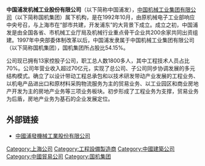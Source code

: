 {{Unreferenced|time=2020-07-18T23:56:10+00:00}}
'''中国浦发机械工业股份有限公司'''（以下简称中国浦发），[[中国机械工业集团有限公司|中国机械工业集团有限公司]]（以下简称国机集团）属下机构，是在1992年10月，由原机械电子工业部响应中央号召，与上海市在“部市共建，开发浦东”的大背景下成立。成立之初，中国浦发是由全国各省、市机械工业厅局及机械行业重点骨干企业共200余家共同出资组建。1997年中央部委体制改革以后，中国浦发隶属于中国机械工业集团有限公司（以下简称国机集团），国机集团所占股比54.15%。

公司现已拥有13家控股子公司，职工总人数1800多人，其中工程技术人员占比70%。公司年营业收入超过70亿元，实现了总公司、子公司同步协调发展的多元结构模式。确立了以设计带动工程总承包和以技术研发带动产业发展的工程业务、以机电产品进出口和原材料采购物流服务为主的贸易业务、以工业园区和商业房地产开发为主的房地产业务等三项业务板块。初步形成了工程业务为支撑，贸易业务为后盾，房地产业务为基石的企业发展定位。

== 外部链接 ==
* [http://www.chinaperfect.com.cn 中國浦發機械工業股份有限公司]{{Wayback|url=http://www.chinaperfect.com.cn/ |date=20200217082551 }}

[[Category:上海公司|Category:上海公司]]
[[Category:工程設備製造商|Category:工程設備製造商]]
[[Category:中國建築公司|Category:中國建築公司]]
[[Category:中國貿易公司|Category:中國貿易公司]]
[[Category:国机集团|Category:国机集团]]